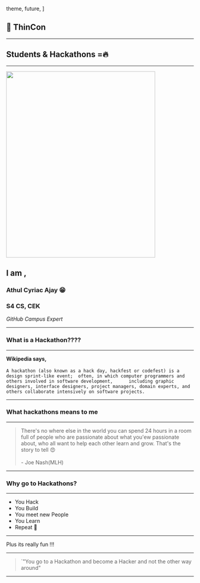 

  theme,
  future,
]

## :wave: ThinCon

---

## Students & Hackathons =:fire:

---

<Image src="https://agogs.glitch.me/athul/CDN/raw/master/github-campus-expert-pennant-only.png" height="500" width="400" />

## I am ,
### Athul Cyriac Ajay :grin: 
### S4 CS, CEK 
<p><i>GitHub Campus Expert</i></p>  


---
### What is a Hackathon????

---

<Invert>

**Wikipedia says,**<br/><br/>
`A hackathon (also known as a hack day, hackfest or codefest) is a design sprint-like event; 
often, in which computer programmers and others involved in software development,     
including graphic designers, interface designers, project managers, domain experts, and others collaborate intensively on software projects.`

</Invert>

---
### What hackathons means to me

---
> There's no where else in the world you can spend 24 hours in a room full of people who are passionate about what you'ew passionate about, who all want to help each other learn and grow. That's the story to tell 😍
<br></br> - Joe Nash(MLH)


---
### Why go to Hackathons?

---

- You Hack
- You Build
- You meet new People 
- You Learn
- Repeat 🔄

---

Plus its really fun !!!

---

> `"You go to a Hackathon and become a Hacker and not the other way around"

---